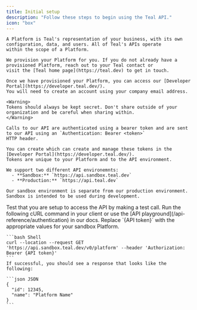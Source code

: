 ```yaml
---
title: Initial setup
description: "Follow these steps to begin using the Teal API."
icon: "box"
---
```

<Steps>
  <Step title="Provision your Platform">
    
    A Platform is Teal's representation of your business, with its own configuration, data, and users. All of Teal's APIs operate 
    within the scope of a Platform.

    We provision your Platform for you. If you do not already have a provisioned Platform, reach out to your Teal contact or 
    visit the [Teal home page](https://teal.dev) to get in touch.

  </Step>

  <Step title="Create a developer account">

    Once we have provisioned your Platform, you can access our [Developer Portal](https://developer.teal.dev/). 
    You will need to create an account using your company email address. 

  </Step>

  <Step title="Generate a Sandbox API token">

    <Warning>
    Tokens should always be kept secret. Don't share outside of your organization and be careful when sharing within.
    </Warning>

    Calls to our API are authenticated using a bearer token and are sent to our API using an `Authentication: Bearer <token>` 
    HTTP header. 
    
    You can create which can create and manage these tokens in the [Developer Portal](https://developer.teal.dev/). 
    Tokens are unique to your Platform and to the API environment. 

    We support two different API environemnts: 
      - **Sandbox:** `https://api.sandbox.teal.dev`
      - **Production:** `https://api.teal.dev`

    Our sandbox environment is separate from our production environment. Sandbox is intended to be used during development.


  </Step>

  <Step title="Call the API">
    Test that you are setup to access the API by making a test call. Run the following cURL command in your client or 
    use the [API playground](/api-reference/authentication) in our docs. Replace `{API token}` with the appropriate values for 
    your sandbox Platform.

    ```bash Shell
    curl --location --request GET 'https://api.sandbox.teal.dev/v0/platform' --header 'Authorization: Bearer {API token}'
    ```
    If successful, you should see a response that looks like the following:

    ```json JSON
    {
      "id": 12345,
      "name": "Platform Name"
    }
    ```
  </Step>
</Steps>
